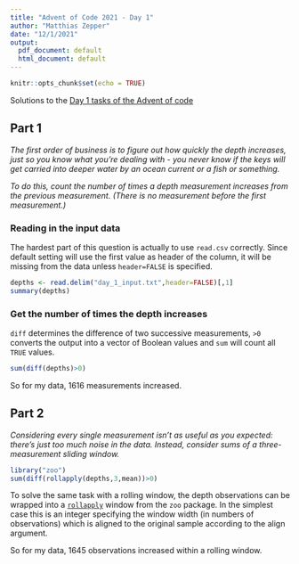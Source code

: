 ```yaml
---
title: "Advent of Code 2021 - Day 1"
author: "Matthias Zepper"
date: "12/1/2021"
output:
  pdf_document: default
  html_document: default
---
```


```r
knitr::opts_chunk$set(echo = TRUE)
```

Solutions to the [Day 1 tasks of the Advent of code](https://adventofcode.com/2021/day/1)

## Part 1

*The first order of business is to figure out how quickly the depth increases, just so you know what you're dealing with - you never know if the keys will get carried into deeper water by an ocean current or a fish or something.*

*To do this, count the number of times a depth measurement increases from the previous measurement. (There is no measurement before the first measurement.)*

### Reading in the input data

The hardest part of this question is actually to use `read.csv` correctly. Since default setting will use the first value as header of the column, it will be missing from the data unless `header=FALSE` is specified.

```r
depths <- read.delim("day_1_input.txt",header=FALSE)[,1]
summary(depths)
```

### Get the number of times the depth increases

`diff` determines the difference of two successive measurements, `>0` converts the output into a vector of Boolean values and `sum` will count all `TRUE` values.

```r
sum(diff(depths)>0)
```

So for my data, 1616 measurements increased.

## Part 2

*Considering every single measurement isn't as useful as you expected: there's just too much noise in the data. Instead, consider sums of a three-measurement sliding window.*

```r
library("zoo")
sum(diff(rollapply(depths,3,mean))>0)
```

To solve the same task with a rolling window, the depth observations can be wrapped into a [`rollapply`](https://www.rdocumentation.org/packages/zoo/versions/1.8-9/topics/rollapply) window from the `zoo` package. In the simplest case this is an integer specifying the window width (in numbers of observations) which is aligned to the original sample according to the align argument.

So for my data, 1645 observations increased within a rolling window. 